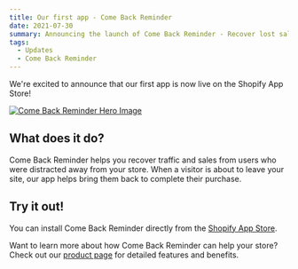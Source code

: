 ```yaml
---
title: Our first app - Come Back Reminder
date: 2021-07-30
summary: Announcing the launch of Come Back Reminder - Recover lost sales from distracted visitors
tags:
  - Updates
  - Come Back Reminder
---
```


We're excited to announce that our first app is now live on the Shopify App Store! 

<a href={APPS.comeBackReminder.storeUrl} target='_blank'>
  <Image 
    src="/images/app-cbr/come-back-reminder-hero.png"
    alt="Come Back Reminder Hero Image"
    width={1200}
    height={630}
  />
</a>

## What does it do?

Come Back Reminder helps you recover traffic and sales from users who were distracted away from your store. When a visitor is about to leave your site, our app helps bring them back to complete their purchase.

## Try it out!

You can install Come Back Reminder directly from the [Shopify App Store]({APPS.comeBackReminder.storeUrl}).

Want to learn more about how Come Back Reminder can help your store? Check out our [product page](/apps/come-back-reminder) for detailed features and benefits.
